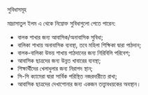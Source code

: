 
<SEO pageTitle="সুবিধাসমূহ" />
<Box maxWidth={960} margin="0 auto" padding={{ xs: 3, sm: 4 }}>


<Text variant="h2" textAlign="center">
  সুবিধাসমূহ
</Text>
<Divider />
<Breadcrumb
  links={[
    { url: '/', name: 'নীড়পাতা' },
    { url: '/facilities/', name: 'সুবিধাসমূহ', isCurrentPage: true },
  ]}
/>
<Divider />

মাদ্রাসাতুল ইলম এ থেকে নিম্নোক্ত সুবিধাগুলো পেতে পারেন:

- বালক শাখার জন্য আবাসিক/অনাবাসিক সুবিধা;
- বালিকা শাখায় অনাবাসিক ব্যবস্থা, তবে মহিলা শিক্ষিকা দ্বারা পাঠদান;
- বালক-বালিকা উভয় শাখায় পাঠদানের জন্য নিরিবিলি পরিবেশ;
- আবাসিক ছাত্রদের জন্য উন্নত খাবারের ব্যবস্থা;
- শিক্ষার্থীদের খেলাধুলার জন্য নিরাপদ স্থান;
- সি-সি ক্যামেরা দ্বারা সার্বিক পরিস্থিত নজরদারীতে রাখা;
- আবাসিক ছাত্রদের দেখাশোনার জন্য একজন তত্ত্বাবধয়কের অবস্থান।

</Box>

